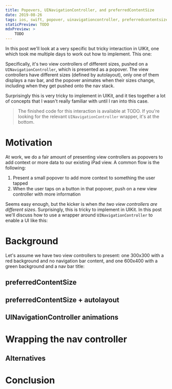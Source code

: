 ```yaml
---
title: Popovers, UINavigationController, and preferredContentSize
date: 2019-08-26
tags: ios, swift, popover, uinavigationcontroller, preferredcontentsize
staticPreview: TODO
mdxPreview: >
    TODO
---
```


In this post we'll look at   a very specific but tricky interaction in UIKit, one which took me multiple days to work out how to implement. This one:

<CaptionedImage max={400} filename="popover-finished.gif" alt="Finished presentation of UIViewControllers with different content sizes inside a popover" caption="" />

Specifically, it's two view controllers of different sizes, pushed on a `UINavigationController`, which is presented as a popover. The view controllers have different sizes (defined by autolayout), only one of them displays a nav bar, and the popover animates when their sizes change, including when they get pushed onto the nav stack.

Surprisingly this is very tricky to implement in UIKit, and it ties together a lot of concepts that I wasn't really familiar with until I ran into this case.

> The finished code for this interaction is available at TODO. If you're looking for the relevant `UINavigationController` wrapper, it's at the bottom.

# Motivation

At work, we do a fair amount of presenting view controllers as popovers to add context or more data to our existing iPad view. A common flow is the following:

1. Present a small popover to add more context to something the user tapped
2. When the user taps on a button in that popover, push on a new view controller with more information

Seems easy enough, but the kicker is when _the two view controllers are different sizes_. Surprisingly, this is tricky to implement in UIKit. In this post we'll discuss how to use a wrapper around `UINavigationController` to enable a UI like this:

<CaptionedImage max={400} filename="popover-finished.gif" alt="Finished presentation of UIViewControllers with different content sizes inside a popover" caption="" />

# Background
Let's assume we have two view controllers to present: one 300x300 with a red background and no navigation bar content, and one 600x400 with a green background and a nav bar title:

<CaptionedImage max={300} filename="red-controller.png" alt="Red view controller" caption="View Controller A" />
<CaptionedImage max={300} filename="green-controller.png" alt="Green view controller" caption="View Controller B" />

## preferredContentSize
## preferredContentSize + autolayout
## UINavigationController animations

# Wrapping the nav controller

## Alternatives

# Conclusion